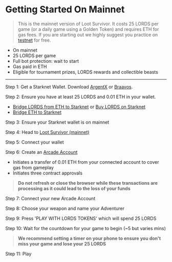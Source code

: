 # Getting Started On Mainnet

> This is the mainnet version of Loot Survivor. It costs 25 LORDS per game (or a daily game using a Golden Token) and requires ETH for gas fees. If you are starting out we highly suggest you practice on [testnet](/start/testnet) for free.

- On mainnet
- 25 LORDS per game
- Full bot protection: wait to start
- Gas paid in ETH
- Eligible for tournament prizes, LORDS rewards and collectible beasts

___

Step 1: Get a Starknet Wallet. Download [ArgentX](https://www.argent.xyz/argent-x/) or [Braavos](https://braavos.app/).

Step 2: Ensure you have at least 25 LORDS and 0.01 ETH in your wallet. 
- [Bridge LORDS from ETH to Starknet](https://realms.world/bridge) or [Buy LORDS on Starknet](https://app.avnu.fi/en?tokenFrom=0x49d36570d4e46f48e99674bd3fcc84644ddd6b96f7c741b1562b82f9e004dc7&tokenTo=0x124aeb495b947201f5fac96fd1138e326ad86195b98df6dec9009158a533b49&amount=0.001)
- [Bridge ETH to Starknet](https://starkgate.starknet.io/)

Step 3: Ensure your Starknet wallet is on mainnet

Step 4: Head to [Loot Survivor (mainnet)](https://survivor.realms.world/) 

Step 5: Connect your wallet

Step 6: Create an [Arcade Account](/start/arcadeaccounts)
- Initiates a transfer of 0.01 ETH from your connected account to cover gas from gameplay
- Initiates three contract approvals

> **Do not refresh or close the browser while these transactions are processing as it could lead to the loss of your funds**

Step 7: Connect your new Arcade Account

Step 8: Choose your weapon and name your Adventurer

Step 9: Press 'PLAY WITH LORDS TOKENS' which will spend 25 LORDS

Step 10: Wait for the countdown for your game to begin (~5 but varies mins)

> **We recommend setting a timer on your phone to ensure you don't miss your game and lose your 25 LORDS**

Step 11: Play
